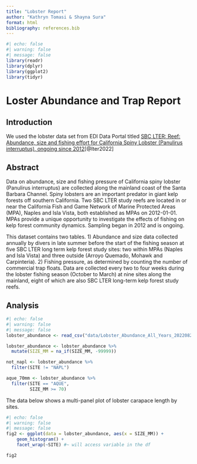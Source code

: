 ```yaml
---
title: "Lobster Report"
author: "Kathryn Tomasi & Shayna Sura"
format: html
bibliography: references.bib
---
```


```r
#| echo: false
#| warning: false
#| message: false
library(readr)
library(dplyr)
library(ggplot2)
library(tidyr)
```

# Loster Abundance and Trap Report

## Introduction

We used the lobster data set from EDI Data Portal titled [SBC LTER: Reef: Abundance, size and fishing effort for California Spiny Lobster (Panulirus interruptus), ongoing since 2012](https://portal.edirepository.org/nis/mapbrowse?packageid=knb-lter-sbc.77.8)[@lter2022]

## Abstract 

Data on abundance, size and fishing pressure of California spiny lobster (Panulirus interruptus) are collected along the mainland coast of the Santa Barbara Channel. Spiny lobsters are an important predator in giant kelp forests off southern California. Two SBC LTER study reefs are located in or near the California Fish and Game Network of Marine Protected Areas (MPA), Naples and Isla Vista, both established as MPAs on 2012-01-01. MPAs provide a unique opportunity to investigate the effects of fishing on kelp forest community dynamics. Sampling began in 2012 and is ongoing.

This dataset contains two tables. 1) Abundance and size data collected annually by divers in late summer before the start of the fishing season at five SBC LTER long term kelp forest study sites: two within MPAs (Naples and Isla Vista) and three outside (Arroyo Quemado, Mohawk and Carpinteria). 2) Fishing pressure, as determined by counting the number of commercial trap floats. Data are collected every two to four weeks during the lobster fishing season (October to March) at nine sites along the mainland, eight of which are also SBC LTER long-term kelp forest study reefs.

## Analysis

```r
#| echo: false
#| warning: false
#| message: false
lobster_abundance <- read_csv("data/Lobster_Abundance_All_Years_20220829.csv")

lobster_abundance <- lobster_abundance %>% 
  mutate(SIZE_MM = na_if(SIZE_MM, -99999))

not_napl <- lobster_abundance %>% 
  filter(SITE != "NAPL")

aque_70mm <- lobster_abundance %>% 
  filter(SITE == "AQUE",
         SIZE_MM >= 70)
```

The data below shows a multi-panel plot of lobster carapace length by sites. 

```r
#| echo: false
#| warning: false
#| message: false
fig2 <- ggplot(data = lobster_abundance, aes(x = SIZE_MM)) +
    geom_histogram() +
    facet_wrap(~SITE) #~ will access variable in the df

fig2
```

